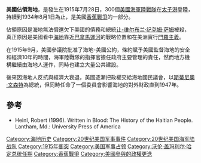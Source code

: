 {{多個問題|
{{Expand language|1=en|time=2021-11-12T13:07:39+00:00}}
{{Onesource|time=2021-11-12T13:07:39+00:00}}
{{Original research|time=2021-11-12T13:07:39+00:00}}
}}
{{Infobox military conflict
|partof=[[香蕉戰爭|香蕉戰爭]]
| image= Occupation of Haiti.jpg
| image_size = 300
|caption=1915年{{le|迪皮提要塞戰役|Battle of Fort Dipitie}}期間，美軍陸戰隊與一個海地嚮導在巡邏叢林 
|date=1915年7月28日 – 1934年8月1日<br>({{Age in years, months, weeks and days|month1=07|day1=28|year1=1915|month2=08|day2=01|year2=1934}})
|place=[[伊斯帕尼奧拉島|伊斯帕尼奧拉島]][[海地|海地]]
|coordinates=
|result=美軍勝利
|combatant1={{flag|United States|1912}}<br>{{flag|Haiti|name=海地政府}}
|combatant2={{flagicon|Haiti}} 海地反抗軍
|commander1={{flagicon|United States|1912}} [[伍德罗·威尔逊|伍德罗·威尔逊]]<br>{{flagicon|United States|1912}} [[斯梅德利·巴特勒|斯梅德利·巴特勒]]<br>{{flagicon|United States|1912}} 肯普·克里斯蒂安（Kemp Christian）<br>{{flagicon|United States|1912}} {{le|杰拉爾德·C·托馬斯|Gerald C. Thomas}}<br>{{flagicon|United States|1912}} [[富兰克林·德拉诺·罗斯福|富兰克林·德拉诺·罗斯福]]
|commander2={{flagicon|Haiti}} 約瑟帕特·讓-約瑟夫（Josaphat Jean-Joseph）<br>{{flagicon|Haiti}} {{le|查勒邁恩·佩爾特|Charlemagne Péralte}}<br>{{flagicon|Haiti}} 伯努瓦·巴特拉維爾（Benoit Batraville）
|strength1='''第一次卡科戰爭：'''<br>2,029名士兵<ref name=clodfelter>{{cite book|last1=Clodfelter|title=Warfare and Armed Conflicts: A Statistical Encyclopedia of Casualty and Other Figures, 1492-2015|date=2017|page=378}}</ref>

'''第二次卡科戰爭：'''<br>1,500名美軍<ref name=clodfelter/><br>2,700名海地憲兵<ref name=clodfelter/>
|strength2='''第一次卡科戰爭：'''<br>5,000人<ref name=clodfelter/>
|casualties1='''第一次卡科戰爭：'''<br>3人戰死<br>18人負傷<ref name=clodfelter/>

'''第二次卡科戰爭：'''<br>28名美軍戰死<ref name=clodfelter/><br>70名海地憲兵戰死<ref name=clodfelter/>
|casualties2='''第一次卡科戰爭：'''<br>200人戰死<ref name=clodfelter/>

'''第二次卡科戰爭：'''<br>超過2,000人戰死<ref name=clodfelter/>
}}{{For|1994年美国等国出兵海地|{{tsl|en|Operation Uphold Democracy|维护民主行动}}}}{{Campaignbox 香蕉戰爭}}'''美國佔領海地'''，是發生在1915年7月28日，300個[[美國海軍陸戰隊|美國海軍陸戰隊]]在[[太子港|太子港]]登陸，持續到1934年8月1日為止，是美國[[香蕉戰爭|香蕉戰爭]]的一部分。

佔領原因是海地無法償還欠下美國的債務和總統[[让-维尔布兰·纪尧姆·萨姆|让-维尔布兰·纪尧姆·萨姆]]被殺，真正原因是美國看中[[海地|海地]]靠近[[巴拿馬運河|巴拿馬運河]]的戰略位置和在美洲實行[[門羅主義|門羅主義]]。

在1915年9月，美國參議院批准了海地-美國公約，條約賦予美國監督海地的安全和經濟10年的時間，海軍陸戰隊的指揮官擔任政府主要管理的責任，然而地方機構繼續由海地人運作，同時也建立大量公共建設。

後來因海地人反抗與經濟大衰退，美國逐漸把政權交給海地國民議會，以[[斯蒂尼奧·文森特|斯蒂尼奧·文森特]]為總統，但同時任命了一個委員會影響海地的對外財政直到1947年。

==參考==
{{reflist}}
*Heinl, Robert (1996). Written in Blood: The History of the Haitian People. Lantham, Md.: University Press of America

{{美国参战}}
[[Category:海地历史|Category:海地历史]]
[[Category:20世纪美国军事事件|Category:20世纪美国军事事件]]
[[Category:20世纪美国海军陆战队|Category:20世纪美国海军陆战队]]
[[Category:1915年衝突|Category:1915年衝突]]
[[Category:美国军事占领|Category:美国军事占领]]
[[Category:沃伦·盖玛利尔·哈定总统任期|Category:沃伦·盖玛利尔·哈定总统任期]]
[[Category:香蕉戰爭|Category:香蕉戰爭]]
[[Category:美國參與的政權更迭|Category:美國參與的政權更迭]]